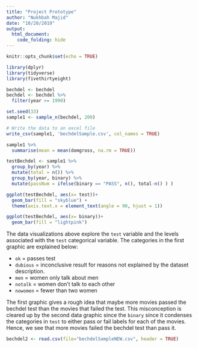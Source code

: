 ```yaml
---
title: "Project Prototype"
author: "Nukhbah Majid"
date: "10/20/2019"
output: 
  html_document:
    code_folding: hide
---
```


```r
knitr::opts_chunk$set(echo = TRUE)
```

```r
library(dplyr)
library(tidyverse)
library(fivethirtyeight)
```

```r
bechdel <- bechdel
bechdel <- bechdel %>%
  filter(year >= 1990)
```

```r
set.seed(33)
sample1 <- sample_n(bechdel, 200)
```


```r
# Write the data to an excel file 
write_csv(sample1, 'bechdelSample.csv', col_names = TRUE)
```

```r
sample1 %>%
  summarise(mean = mean(domgross, na.rm = TRUE))
```

```r
testBechdel <- sample1 %>%
  group_by(year) %>%
  mutate(total = n()) %>%
  group_by(year, binary) %>%
  mutate(passNum = ifelse(binary == "PASS", n(), total-n() ) )
```

```r
ggplot(testBechdel, aes(x= test))+
  geom_bar(fill = "skyblue") +
  theme(axis.text.x = element_text(angle = 90, hjust = 1))
```

```r
ggplot(testBechdel, aes(x= binary))+
  geom_bar(fill = "lightpink")
```

The data visualizations above explore the `test` variable and the levels associated with the `test` categorical variable. The categories in the first graphic are explained below: 

* `ok` = passes test
* `dubious` = inconclusive result for reasons not explained by the dataset description. 
* `men` = women only talk about men
* `notalk` = women don't talk to each other
* `nowomen` = fewer than two women

The first graphic gives a rough idea that maybe more movies passed the bechdel test than the movies that failed the test. This misconception is cleared up by the second data graphic since the `binary` since it condenses the categories in `test` to either pass or fail labels for each of the movies. Hence, we see that more movies failed the bechdel test than pass it. 

```r
bechdel2 <- read.csv(file="bechdelSampleNEW.csv", header = TRUE)
```

